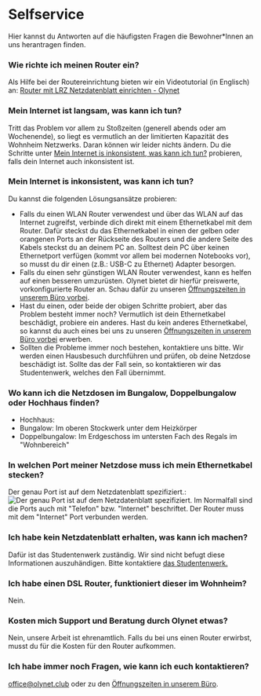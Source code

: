 # Selfservice
Hier kannst du Antworten auf die häufigsten Fragen die Bewohner*Innen an uns 
herantragen finden. 

### Wie richte ich meinen Router ein?
Als Hilfe bei der Routereinrichtung bieten wir ein Videotutorial (in Englisch)
an: [Router mit LRZ Netzdatenblatt einrichten - Olynet](https://youtu.be/cfi3lpi6sKQ)

### Mein Internet ist langsam, was kann ich tun?
Tritt das Problem vor allem zu Stoßzeiten (generell abends oder am Wochenende),
so liegt es vermutlich an der limitierten Kapazität des Wohnheim Netzwerks.
Daran können wir leider nichts ändern. Du die Schritte unter 
[Mein Internet is inkonsistent, was kann ich tun?](/de#mein-internet-ist-inkonsistent-was-kann-ich-tun)
probieren, falls dein Internet auch inkonsistent ist.

### Mein Internet is inkonsistent, was kann ich tun?
Du kannst die folgenden Lösungsansätze probieren:
* Falls du einen WLAN Router verwendest und über das WLAN auf das Internet zugreifst,
    verbinde dich direkt mit einem Ethernetkabel mit dem Router. Dafür steckst du das 
    Ethernetkabel in einen der gelben oder orangenen Ports an der Rückseite des Routers
    und die andere Seite des Kabels steckst du an deinem PC an. Solltest dein PC über 
    keinen Ethernetport verfügen (kommt vor allem bei modernen Notebooks vor), so 
    musst du dir einen (z.B.: USB-C zu Ethernet) Adapter besorgen.
* Falls du einen sehr günstigen WLAN Router verwendest, kann es helfen auf 
    einen besseren umzurüsten. Olynet bietet dir hierfür preiswerte, vorkonfigurierte
    Router an. Schau dafür zu unseren [Öffnungszeiten in unserem Büro vorbei](/de#öffnungszeiten).
* Hast du einen, oder beide der obigen Schritte probiert, aber das Problem besteht immer noch?
    Vermutlich ist dein Ethernetkabel beschädigt, probiere ein anderes. Hast du kein anderes
    Ethernetkabel, so kannst du auch eines bei uns zu unseren [Öffnungszeiten in unserem Büro vorbei](/de#öffnungszeiten)
    erwerben.
* Sollten die Probleme immer noch bestehen, kontaktiere uns bitte. Wir werden einen 
    Hausbesuch durchführen und prüfen, ob deine Netzdose beschädigt ist. Sollte das
    der Fall sein, so kontaktieren wir das Studentenwerk, welches den Fall übernimmt.

### Wo kann ich die Netzdosen im Bungalow, Doppelbungalow oder Hochhaus finden?
* Hochhaus:
* Bungalow: Im oberen Stockwerk unter dem Heizkörper
* Doppelbungalow: Im Erdgeschoss im untersten Fach des Regals im "Wohnbereich"

### In welchen Port meiner Netzdose muss ich mein Ethernetkabel stecken?
Der genau Port ist auf dem Netzdatenblatt spezifiziert.:
![Der genau Port ist auf dem Netzdatenblatt spezifiziert.](../public/Dose.png)
Im Normalfall sind die Ports auch mit "Telefon" bzw. "Internet" beschriftet. Der Router muss 
mit dem "Internet" Port verbunden werden.

### Ich habe kein Netzdatenblatt erhalten, was kann ich machen?
Dafür ist das Studentenwerk zuständig. Wir sind nicht befugt diese 
Informationen auszuhändigen. Bitte kontaktiere [das Studentenwerk.](wohnen-team1@stwm.de)

### Ich habe einen DSL Router, funktioniert dieser im Wohnheim?
Nein.

### Kosten mich Support und Beratung durch Olynet etwas?
Nein, unsere Arbeit ist ehrenamtlich. Falls du bei uns einen Router erwirbst,
musst du für die Kosten für den Router aufkommen.

### Ich habe immer noch Fragen, wie kann ich euch kontaktieren?
[office@olynet.club](office@olynet.club) oder zu den [Öffnungszeiten in unserem Büro](/de##öffnungszeiten).
